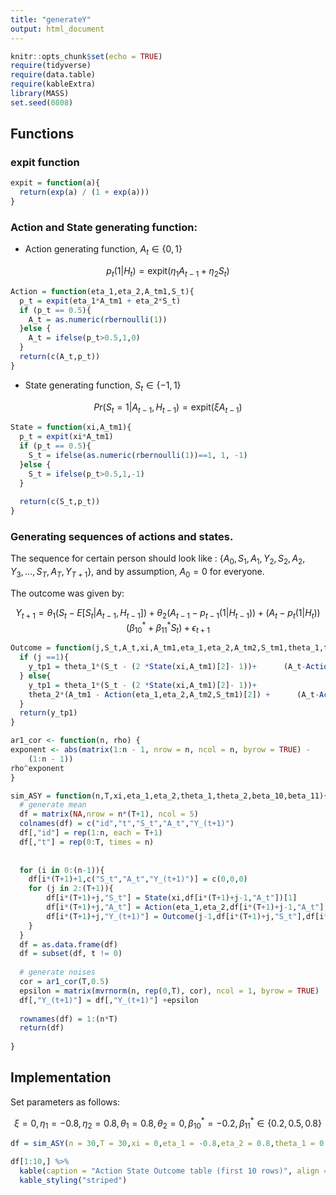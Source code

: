 ```yaml
---
title: "generateY"
output: html_document
---
```


```r
knitr::opts_chunk$set(echo = TRUE)
require(tidyverse)
require(data.table)
require(kableExtra)
library(MASS)
set.seed(0808)
```


## Functions

### expit function

```r
expit = function(a){
  return(exp(a) / (1 + exp(a)))
}
```


### Action and State generating function:

+ Action generating function, $A_t \in \{ 0,1 \}$

$$
p_t(1|H_t) = \text{expit} (\eta_1A_{t-1}+\eta_2S_t)
$$

```r
Action = function(eta_1,eta_2,A_tm1,S_t){
  p_t = expit(eta_1*A_tm1 + eta_2*S_t)
  if (p_t == 0.5){
    A_t = as.numeric(rbernoulli(1))
  }else {
    A_t = ifelse(p_t>0.5,1,0)
  }
  return(c(A_t,p_t))
}
```

+ State generating function, $S_t \in \{ -1,1 \}$


$$
Pr(S_t=1|A_{t-1},H_{t-1}) = \text{expit} (\xi A_{t-1})
$$

```r
State = function(xi,A_tm1){
  p_t = expit(xi*A_tm1)
  if (p_t == 0.5){
    S_t = ifelse(as.numeric(rbernoulli(1))==1, 1, -1)
  }else {
    S_t = ifelse(p_t>0.5,1,-1)
  }
  
  return(c(S_t,p_t))
}
```


### Generating sequences of actions and states. 

The sequence for certain person should look like : $\{ A_0, S_1, A_1, Y_2, S_2,A_2,Y_3, \dots,S_T,A_T, Y_{T+1} \}$, and by assumption, $A_0 = 0$ for everyone.


The outcome was given by:

$$
Y_{t+1} = \theta_1(S_t - E[S_t|A_{t-1},H_{t-1}])+ \theta_2(A_{t-1}-p_{t-1}(1|H_{t-1})) + (A_t - p_t(1|H_t))(\beta^*_{10}+\beta^*_{11}S_t) + \epsilon_{t+1}
$$


```r
Outcome = function(j,S_t,A_t,xi,A_tm1,eta_1,eta_2,A_tm2,S_tm1,theta_1,theta_2,beta_10,beta_11){
  if (j ==1){
    y_tp1 = theta_1*(S_t - (2 *State(xi,A_tm1)[2]- 1))+      (A_t-Action(eta_1,eta_2,A_tm1,S_t)[2])*(beta_10+beta_11*S_t)
  } else{
    y_tp1 = theta_1*(S_t - (2 *State(xi,A_tm1)[2]- 1))+ 
    theta_2*(A_tm1 - Action(eta_1,eta_2,A_tm2,S_tm1)[2]) +      (A_t-Action(eta_1,eta_2,A_tm1,S_t)[2])*(beta_10+beta_11*S_t)
  }
  return(y_tp1)
}

ar1_cor <- function(n, rho) {
exponent <- abs(matrix(1:n - 1, nrow = n, ncol = n, byrow = TRUE) - 
    (1:n - 1))
rho^exponent
}
```


```r
sim_ASY = function(n,T,xi,eta_1,eta_2,theta_1,theta_2,beta_10,beta_11){
  # generate mean
  df = matrix(NA,nrow = n*(T+1), ncol = 5)
  colnames(df) = c("id","t","S_t","A_t","Y_(t+1)")
  df[,"id"] = rep(1:n, each = T+1)
  df[,"t"] = rep(0:T, times = n)
  
  
  for (i in 0:(n-1)){
    df[i*(T+1)+1,c("S_t","A_t","Y_(t+1)")] = c(0,0,0)
    for (j in 2:(T+1)){
        df[i*(T+1)+j,"S_t"] = State(xi,df[i*(T+1)+j-1,"A_t"])[1]
        df[i*(T+1)+j,"A_t"] = Action(eta_1,eta_2,df[i*(T+1)+j-1,"A_t"],df[i*(T+1)+j,"S_t"])[1]
        df[i*(T+1)+j,"Y_(t+1)"] = Outcome(j-1,df[i*(T+1)+j,"S_t"],df[i*(T+1)+j,"A_t"],xi,df[i*(T+1)+j-1,"A_t"],eta_1,eta_2,df[i*(T+1)+j-2,"A_t"],df[i*(T+1)+j-1,"S_t"],theta_1,theta_2,beta_10,beta_11)
    }
  }
  df = as.data.frame(df)
  df = subset(df, t != 0)
  
  # generate noises
  cor = ar1_cor(T,0.5)
  epsilon = matrix(mvrnorm(n, rep(0,T), cor), ncol = 1, byrow = TRUE)
  df[,"Y_(t+1)"] = df[,"Y_(t+1)"] +epsilon
  
  rownames(df) = 1:(n*T)
  return(df)
  
}
```



## Implementation

Set parameters as follows:

$$
\xi = 0,\eta_1 = -0.8,\eta_2 = 0.8, \theta_1 = 0.8, \theta_2 = 0, \beta^*_{10} = -0.2, \beta^*_{11} \in \{0.2,0.5,0.8\}
$$


```r
df = sim_ASY(n = 30,T = 30,xi = 0,eta_1 = -0.8,eta_2 = 0.8,theta_1 = 0.8,theta_2=0,beta_10=-0.2,beta_11 =0.2)

df[1:10,] %>% 
  kable(caption = "Action State Outcome table (first 10 rows)", align = "c") %>%
  kable_styling("striped")
```
